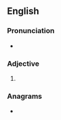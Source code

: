 ==English==

===Pronunciation===
* {{audio|en|En-us-neatest.ogg|Audio (US)}}

===Adjective===
{{head|en|superlative adjective}}

# {{en-superlative of|neat}}

===Anagrams===
* {{anagrams|en|a=aeenstt|enstate|satteen|teetans}}